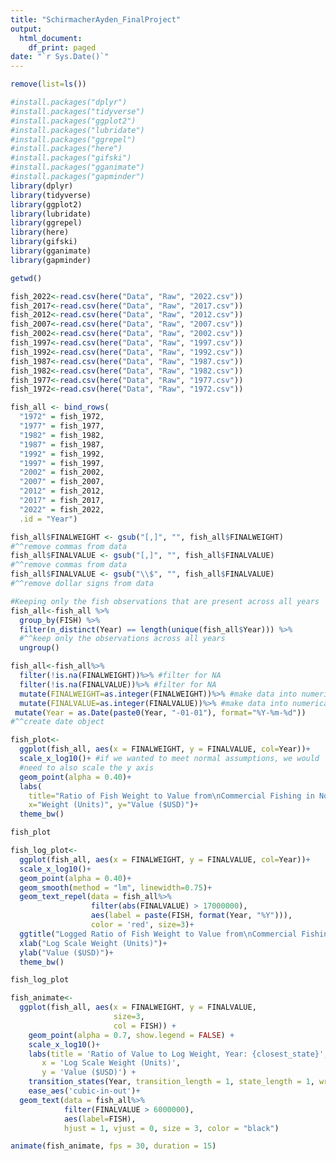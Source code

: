 ```yaml
---
title: "SchirmacherAyden_FinalProject"
output:
  html_document:
    df_print: paged
date: "`r Sys.Date()`"
---
```

```r
remove(list=ls())
```

```r
#install.packages("dplyr")
#install.packages("tidyverse")
#install.packages("ggplot2")
#install.packages("lubridate")
#install.packages("ggrepel")
#install.packages("here")
#install.packages("gifski")
#install.packages("gganimate")
#install.packages("gapminder")
library(dplyr)
library(tidyverse)
library(ggplot2)
library(lubridate)
library(ggrepel)
library(here)
library(gifski)
library(gganimate)
library(gapminder)
```

```r
getwd()

fish_2022<-read.csv(here("Data", "Raw", "2022.csv"))
fish_2017<-read.csv(here("Data", "Raw", "2017.csv"))
fish_2012<-read.csv(here("Data", "Raw", "2012.csv"))
fish_2007<-read.csv(here("Data", "Raw", "2007.csv"))
fish_2002<-read.csv(here("Data", "Raw", "2002.csv"))
fish_1997<-read.csv(here("Data", "Raw", "1997.csv"))
fish_1992<-read.csv(here("Data", "Raw", "1992.csv"))
fish_1987<-read.csv(here("Data", "Raw", "1987.csv"))
fish_1982<-read.csv(here("Data", "Raw", "1982.csv"))
fish_1977<-read.csv(here("Data", "Raw", "1977.csv"))
fish_1972<-read.csv(here("Data", "Raw", "1972.csv"))

fish_all <- bind_rows(
  "1972" = fish_1972, 
  "1977" = fish_1977, 
  "1982" = fish_1982, 
  "1987" = fish_1987, 
  "1992" = fish_1992, 
  "1997" = fish_1997, 
  "2002" = fish_2002, 
  "2007" = fish_2007, 
  "2012" = fish_2012, 
  "2017" = fish_2017, 
  "2022" = fish_2022, 
  .id = "Year")
```

```r

fish_all$FINALWEIGHT <- gsub("[,]", "", fish_all$FINALWEIGHT) 
#^^remove commas from data
fish_all$FINALVALUE <- gsub("[,]", "", fish_all$FINALVALUE)
#^^remove commas from data
fish_all$FINALVALUE <- gsub("\\$", "", fish_all$FINALVALUE)
#^^remove dollar signs from data

#Keeping only the fish observations that are present across all years
fish_all<-fish_all %>%
  group_by(FISH) %>%
  filter(n_distinct(Year) == length(unique(fish_all$Year))) %>%
  #^^keep only the observations across all years
  ungroup()

fish_all<-fish_all%>%
  filter(!is.na(FINALWEIGHT))%>% #filter for NA
  filter(!is.na(FINALVALUE))%>% #filter for NA
  mutate(FINALWEIGHT=as.integer(FINALWEIGHT))%>% #make data into numerical
  mutate(FINALVALUE=as.integer(FINALVALUE))%>% #make data into numerical
 mutate(Year = as.Date(paste0(Year, "-01-01"), format="%Y-%m-%d")) 
#^^create date object
```

```r
fish_plot<-
  ggplot(fish_all, aes(x = FINALWEIGHT, y = FINALVALUE, col=Year))+
  scale_x_log10()+ #if we wanted to meet normal assumptions, we would
  #need to also scale the y axis
  geom_point(alpha = 0.40)+
  labs(
    title="Ratio of Fish Weight to Value from\nCommercial Fishing in North Carolina, 1972-2022",
    x="Weight (Units)", y="Value ($USD)")+
  theme_bw()

fish_plot
```

```r
fish_log_plot<-
  ggplot(fish_all, aes(x = FINALWEIGHT, y = FINALVALUE, col=Year))+
  scale_x_log10()+
  geom_point(alpha = 0.40)+
  geom_smooth(method = "lm", linewidth=0.75)+
  geom_text_repel(data = fish_all%>%
                  filter(abs(FINALVALUE) > 17000000),
                  aes(label = paste(FISH, format(Year, "%Y"))),
                  color = 'red', size=3)+
  ggtitle("Logged Ratio of Fish Weight to Value from\nCommercial Fishing in North Carolina, 1972-2022")+
  xlab("Log Scale Weight (Units)")+
  ylab("Value ($USD)")+
  theme_bw()

fish_log_plot
```

```r
fish_animate<-
  ggplot(fish_all, aes(x = FINALWEIGHT, y = FINALVALUE, 
                       size=3,
                       col = FISH)) +
    geom_point(alpha = 0.7, show.legend = FALSE) +
    scale_x_log10()+
    labs(title = 'Ratio of Value to Log Weight, Year: {closest_state}', 
       x = 'Log Scale Weight (Units)', 
       y = 'Value ($USD)') +
    transition_states(Year, transition_length = 1, state_length = 1, wrap = TRUE)+
    ease_aes('cubic-in-out')+
  geom_text(data = fish_all%>%
            filter(FINALVALUE > 6000000),
            aes(label=FISH), 
            hjust = 1, vjust = 0, size = 3, color = "black")

animate(fish_animate, fps = 30, duration = 15)
```

